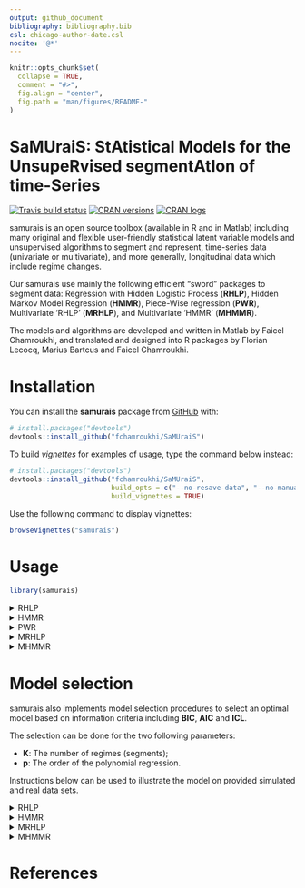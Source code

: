 ```yaml
---
output: github_document
bibliography: bibliography.bib
csl: chicago-author-date.csl
nocite: '@*'
---
```


<!-- README.md is generated from README.Rmd. Please edit that file -->

```r
knitr::opts_chunk$set(
  collapse = TRUE,
  comment = "#>",
  fig.align = "center",
  fig.path = "man/figures/README-"
)
```

# **SaMUraiS**: **S**t**A**tistical **M**odels for the **U**nsupe**R**vised segment**A**t**I**on of time-**S**eries

<!-- badges: start -->
[![Travis build status](https://travis-ci.org/fchamroukhi/SaMUraiS.svg?branch=master)](https://travis-ci.org/fchamroukhi/SaMUraiS)
[![CRAN versions](https://www.r-pkg.org/badges/version/samurais)](https://CRAN.R-project.org/package=samurais)
[![CRAN logs](https://cranlogs.r-pkg.org/badges/samurais)](https://CRAN.R-project.org/package=samurais)
<!-- badges: end -->

samurais is an open source toolbox (available in R and in Matlab) including 
many original and flexible user-friendly statistical latent variable models 
and unsupervised algorithms to segment and represent, time-series data 
(univariate or multivariate), and more generally, longitudinal data which 
include regime changes.

Our samurais use mainly the following efficient "sword" packages to segment 
data: Regression with Hidden Logistic Process (**RHLP**), Hidden Markov Model
Regression (**HMMR**), Piece-Wise regression (**PWR**), Multivariate 'RHLP'
(**MRHLP**), and Multivariate 'HMMR' (**MHMMR**).

The models and algorithms are developed and written in Matlab by Faicel 
Chamroukhi, and translated and designed into R packages by Florian Lecocq, 
Marius Bartcus and Faicel Chamroukhi.

# Installation

You can install the **samurais** package from
[GitHub](https://github.com/fchamroukhi/SaMUraiS) with:

```r
# install.packages("devtools")
devtools::install_github("fchamroukhi/SaMUraiS")
```

To build *vignettes* for examples of usage, type the command below instead:

```r
# install.packages("devtools")
devtools::install_github("fchamroukhi/SaMUraiS", 
                         build_opts = c("--no-resave-data", "--no-manual"), 
                         build_vignettes = TRUE)
```

Use the following command to display vignettes:

```r
browseVignettes("samurais")
```

# Usage

```r
library(samurais)
```

<details>
  <summary>RHLP</summary>

```r
# Application to a toy data set
data("univtoydataset")
x <- univtoydataset$x
y <- univtoydataset$y

K <- 5 # Number of regimes (mixture components)
p <- 3 # Dimension of beta (order of the polynomial regressors)
q <- 1 # Dimension of w (order of the logistic regression: to be set to 1 for segmentation)
variance_type <- "heteroskedastic" # "heteroskedastic" or "homoskedastic" model

n_tries <- 1
max_iter = 1500
threshold <- 1e-6
verbose <- TRUE
verbose_IRLS <- FALSE

rhlp <- emRHLP(X = x, Y = y, K, p, q, variance_type, n_tries, 
               max_iter, threshold, verbose, verbose_IRLS)

rhlp$summary()

rhlp$plot()
```

```r
# Application to a real data set
data("univrealdataset")
x <- univrealdataset$x
y <- univrealdataset$y2

K <- 5 # Number of regimes (mixture components)
p <- 3 # Dimension of beta (order of the polynomial regressors)
q <- 1 # Dimension of w (order of the logistic regression: to be set to 1 for segmentation)
variance_type <- "heteroskedastic" # "heteroskedastic" or "homoskedastic" model

n_tries <- 1
max_iter = 1500
threshold <- 1e-6
verbose <- TRUE
verbose_IRLS <- FALSE

rhlp <- emRHLP(X = x, Y = y, K, p, q, variance_type, n_tries, 
               max_iter, threshold, verbose, verbose_IRLS)

rhlp$summary()

rhlp$plot()
```
</details>

<details>
  <summary>HMMR</summary>

```r
# Application to a toy data set
data("univtoydataset")
x <- univtoydataset$x
y <- univtoydataset$y

K <- 5 # Number of regimes (states)
p <- 3 # Dimension of beta (order of the polynomial regressors)
variance_type <- "heteroskedastic" # "heteroskedastic" or "homoskedastic" model

n_tries <- 1
max_iter <- 1500
threshold <- 1e-6
verbose <- TRUE

hmmr <- emHMMR(X = x, Y = y, K, p, variance_type, 
               n_tries, max_iter, threshold, verbose)

hmmr$summary()

hmmr$plot(what = c("smoothed", "regressors", "loglikelihood"))
```


```r
# Application to a real data set
data("univrealdataset")
x <- univrealdataset$x
y <- univrealdataset$y2

K <- 5 # Number of regimes (states)
p <- 3 # Dimension of beta (order of the polynomial regressors)
variance_type <- "heteroskedastic" # "heteroskedastic" or "homoskedastic" model

n_tries <- 1
max_iter <- 1500
threshold <- 1e-6
verbose <- TRUE

hmmr <- emHMMR(X = x, Y = y, K, p, variance_type, 
               n_tries, max_iter, threshold, verbose)

hmmr$summary()

hmmr$plot(what = c("smoothed", "regressors", "loglikelihood"))
```

</details>

<details>
  <summary>PWR</summary>

```r
# Application to a toy data set
data("univtoydataset")
x <- univtoydataset$x
y <- univtoydataset$y

K <- 5 # Number of segments
p <- 3 # Polynomial degree

pwr <- fitPWRFisher(X = x, Y = y, K, p)

pwr$summary()

pwr$plot()
```


```r
# Application to a real data set
data("univrealdataset")
x <- univrealdataset$x
y <- univrealdataset$y2

K <- 5 # Number of segments
p <- 3 # Polynomial degree

pwr <- fitPWRFisher(X = x, Y = y, K, p)

pwr$summary()

pwr$plot()
```

</details>

<details>
<summary>MRHLP</summary>

```r
# Application to a toy data set
data("multivtoydataset")
x <- multivtoydataset$x
y <- multivtoydataset[,c("y1", "y2", "y3")]

K <- 5 # Number of regimes (mixture components)
p <- 1 # Dimension of beta (order of the polynomial regressors)
q <- 1 # Dimension of w (order of the logistic regression: to be set to 1 for segmentation)
variance_type <- "heteroskedastic" # "heteroskedastic" or "homoskedastic" model

n_tries <- 1
max_iter <- 1500
threshold <- 1e-6
verbose <- TRUE
verbose_IRLS <- FALSE

mrhlp <- emMRHLP(X = x, Y = y, K, p, q, variance_type, n_tries, 
                 max_iter, threshold, verbose, verbose_IRLS)

mrhlp$summary()

mrhlp$plot()
```

```r
# Application to a real data set (human activity recogntion data)
data("multivrealdataset")
x <- multivrealdataset$x
y <- multivrealdataset[,c("y1", "y2", "y3")]

K <- 5 # Number of regimes (mixture components)
p <- 3 # Dimension of beta (order of the polynomial regressors)
q <- 1 # Dimension of w (order of the logistic regression: to be set to 1 for segmentation)
variance_type <- "heteroskedastic" # "heteroskedastic" or "homoskedastic" model

n_tries <- 1
max_iter <- 1500
threshold <- 1e-6
verbose <- TRUE
verbose_IRLS <- FALSE

mrhlp <- emMRHLP(X = x, Y = y, K, p, q, variance_type, n_tries, 
                 max_iter, threshold, verbose, verbose_IRLS)

mrhlp$summary()

mrhlp$plot()
```
</details>

<details>
  <summary>MHMMR</summary>

```r
# Application to a simulated data set
data("multivtoydataset")
x <- multivtoydataset$x
y <- multivtoydataset[,c("y1", "y2", "y3")]

K <- 5 # Number of regimes (states)
p <- 1 # Dimension of beta (order of the polynomial regressors)
variance_type <- "heteroskedastic" # "heteroskedastic" or "homoskedastic" model

n_tries <- 1
max_iter <- 1500
threshold <- 1e-6
verbose <- TRUE

mhmmr <- emMHMMR(X = x, Y = y, K, p, variance_type, n_tries, 
                 max_iter, threshold, verbose)

mhmmr$summary()

mhmmr$plot(what = c("smoothed", "regressors", "loglikelihood"))
```

```r
# Application to a real data set (human activity recognition data)
data("multivrealdataset")
x <- multivrealdataset$x
y <- multivrealdataset[,c("y1", "y2", "y3")]

K <- 5 # Number of regimes (states)
p <- 3 # Dimension of beta (order of the polynomial regressors)
variance_type <- "heteroskedastic" # "heteroskedastic" or "homoskedastic" model

n_tries <- 1
max_iter <- 1500
threshold <- 1e-6
verbose <- TRUE

mhmmr <- emMHMMR(X = x, Y = y, K, p, variance_type, n_tries, 
                 max_iter, threshold, verbose)

mhmmr$summary()

mhmmr$plot(what = c("smoothed", "regressors", "loglikelihood"))
```

</details>

# Model selection

samurais also implements model selection procedures to select an optimal model 
based on information criteria including **BIC**, **AIC** and **ICL**.

The selection can be done for the two following parameters:

 * **K**: The number of regimes (segments);
 * **p**: The order of the polynomial regression.

Instructions below can be used to illustrate the model on provided simulated 
and real data sets.

<details>
  <summary>RHLP</summary>

Let's select a RHLP model for the following time series:

```r
data("univtoydataset")
x = univtoydataset$x
y = univtoydataset$y

plot(x, y, type = "l", xlab = "x", ylab = "Y")
```

```r
selectedrhlp <- selectRHLP(X = x, Y = y, Kmin = 2, Kmax = 6, pmin = 0, pmax = 3)

selectedrhlp$plot(what = "estimatedsignal")
```

</details>

<details>
  <summary>HMMR</summary>

Let's select a HMMR model for the following time series:

```r
data("univtoydataset")
x = univtoydataset$x
y = univtoydataset$y

plot(x, y, type = "l", xlab = "x", ylab = "Y")
```

```r
selectedhmmr <- selectHMMR(X = x, Y = y, Kmin = 2, Kmax = 6, pmin = 0, pmax = 3)

selectedhmmr$plot(what = "smoothed")
```

</details>

<details>
<summary>MRHLP</summary>

Let's select a MRHLP model for the following multivariate time series:

<br />

```r
data("multivtoydataset")
x <- multivtoydataset$x
y <- multivtoydataset[, c("y1", "y2", "y3")]
matplot(x, y, type = "l", xlab = "x", ylab = "Y", lty = 1)
```

```r
selectedmrhlp <- selectMRHLP(X = x, Y = y, Kmin = 2, Kmax = 6, pmin = 0, pmax = 3)

selectedmrhlp$plot(what = "estimatedsignal")
```

</details>

<details>
  <summary>MHMMR</summary>

Let's select a MHMMR model for the following multivariate time series:

```r
data("multivtoydataset")
x <- multivtoydataset$x
y <- multivtoydataset[, c("y1", "y2", "y3")]
matplot(x, y, type = "l", xlab = "x", ylab = "Y", lty = 1)
```

```r
selectedmhmmr <- selectMHMMR(X = x, Y = y, Kmin = 2, Kmax = 6, pmin = 0, pmax = 3)

selectedmhmmr$plot(what = "smoothed")
```

</details>

# References
